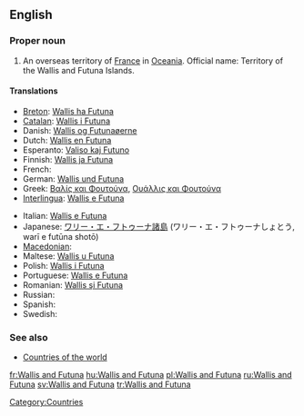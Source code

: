 ==English==

===Proper noun===
{{en-proper noun}}

# An overseas territory of [[France]] in [[Oceania]]. Official name: Territory of the Wallis and Futuna Islands.

====Translations====
{{trans-top|an overseas territory of France in Oceania}}
* [[Breton]]: [[Wallis ha Futuna]]
* [[Catalan]]: [[Wallis i Futuna]]
* Danish: [[Wallis og Futunaøerne]]
* Dutch: [[Wallis en Futuna]]
* Esperanto: [[Valiso kaj Futuno]]
* Finnish: [[Wallis ja Futuna]]
* French: {{t+|fr|Wallis-et-Futuna}}
* German: [[Wallis und Futuna]]
* Greek: [[Βαλίς και Φουτούνα]], [[Ουάλλις και Φουτούνα]]
* [[Interlingua]]: [[Wallis e Futuna]]
{{trans-mid}}
* Italian: [[Wallis e Futuna]]
* Japanese: [[ワリー・エ・フトゥーナ諸島]] (ワリー・エ・フトゥーナしょとう, warī e futūna shotō)
* [[Macedonian]]: {{t|mk|Волис и Футуна|tr=Vólis i Futúna}}
* Maltese: [[Wallis u Futuna]]
* Polish: [[Wallis i Futuna]]
* Portuguese: [[Wallis e Futuna]]
* Romanian: [[Wallis şi Futuna]]
* Russian: {{t-|ru|острова Уоллис и Футуна|m|p}}
* Spanish: {{t+|es|Wallis y Futuna}}
* Swedish: {{t+|sv|Wallis och Futuna}}
{{trans-bottom}}

===See also===
* [[Appendix:Countries of the world|Countries of the world]]

[[Category:Countries]]

[[fr:Wallis and Futuna]]
[[hu:Wallis and Futuna]]
[[pl:Wallis and Futuna]]
[[ru:Wallis and Futuna]]
[[sv:Wallis and Futuna]]
[[tr:Wallis and Futuna]]